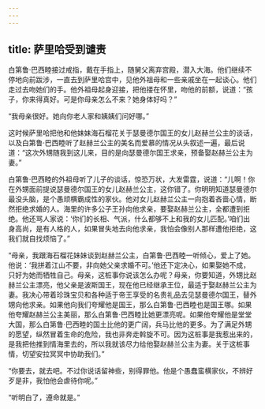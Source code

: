 ```yaml
---
---
---
```

title: 萨里哈受到谴责
---




白第鲁·巴西睦接过戒指，戴在手指上，随舅父离弃宫殿，潜入大海。他们继续不停地向前跋涉，一直去到萨里哈宫中，见他外祖母和一些亲戚坐在一起谈心。他们走过去吻她们的手。他外祖母起身迎接，把他搂在怀里，吻他的前额，说道：“孩子，你来得真好。可是你母亲怎么不来？她身体好吗？”

“我母亲很好。她向你老人家和姨姨们问好哪。”

这时候萨里哈把他和他妹妹海石榴花关于瑟曼德尔国王的女儿赵赫兰公主的谈话，以及白第鲁·巴西睦听了赵赫兰公主的美名而爱慕的情况从头叙述一遍，最后说道：“这次外甥随我到这儿来，目的是向瑟曼德尔国王求亲，预备娶赵赫兰公主为妻。”

白第鲁·巴西睦的外祖母听了儿子的谈话，惊恐万状，大发雷霆，说道：“儿啊！你在外甥面前提说瑟曼德尔国王的女儿赵赫兰公主，这你错了。你明明知道瑟曼德尔最没头脑，是个愚顽横霸成性的家伙。他对女儿赵赫兰公主一向抱着吝啬心情，断然拒绝求婚的人。海里的许多公子王孙向他求亲，要娶赵赫兰公主，全都遭到拒绝。他还骂人家说：‘你们的长相、气派，什么都够不上和我的女儿匹配。’咱们出身高尚，是有人格的人，如果冒失地去向他求亲，我怕会像别人那样遭他拒绝，这我们就自找烦恼了。”

“母亲，我跟海石榴花妹妹谈到赵赫兰公主，白第鲁·巴西睦一听倾心，爱上了她。他说：‘我拼着江山不要，非向她父亲求婚不可。’他还下定决心，如果娶她不成，只好为她而牺牲自己。母亲，这桩事你说该怎么办呢？母亲，你要知道，外甥比赵赫兰公主漂亮，他父亲是波斯国王，现在他已经继承王位，最适于娶赵赫兰公主为妻。我决心带着珍珠宝贝和各种适于帝王享受的名贵礼品去见瑟曼德尔国王，替外甥向他求亲。如果他向我们夸耀他是国王，那么白第鲁·巴西睦也是国王哪。如果他夸耀赵赫兰公主美丽，那么白第鲁·巴西睦比她更漂亮呢。如果他夸耀他是堂堂大国，那么白第鲁·巴西睦的国土比他的更广阔，兵马比他的更多。为了满足外甥的愿望，纵然冒着生命的危险，我也非奔走斡旋不可。因为这桩事是我惹出来的，是我把他推到情海里去的，所以我就该尽力给他娶赵赫兰公主为妻。关于这桩事情，切望安拉冥冥中协助我们。”

“你要去，就去吧。不过你说话留神些，别得罪他。他是个愚蠢蛮横家伙，不辨好歹是非，我怕他会虐待你呢。”

“听明白了，遵命就是。”